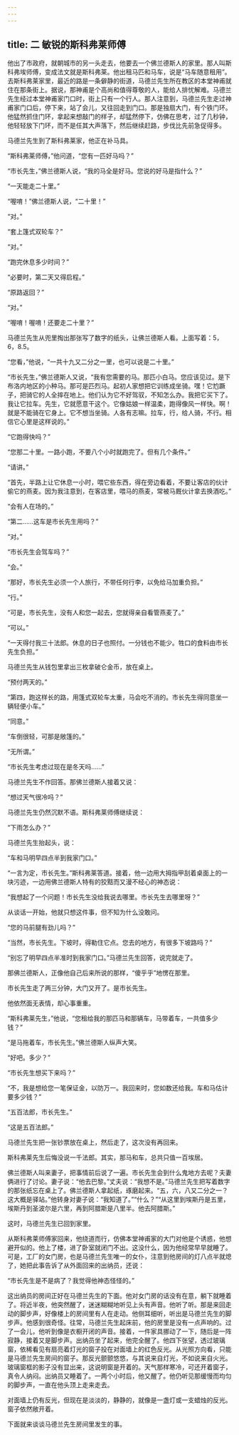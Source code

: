 ```yaml
---
---
---
```

title: 二 敏锐的斯科弗莱师傅
---




他出了市政府，就朝城市的另一头走去，他要去一个佛兰德斯人的家里。那人叫斯科弗埃师傅，变成法文就是斯科弗莱。他出租马匹和马车，说是“马车随意租用”。去斯科弗莱家里，最近的路是一条僻静的街道，马德兰先生所在教区的本堂神甫就住在那条街上。据说，那神甫是个高尚和值得尊敬的人，能给人排忧解难。马德兰先生经过本堂神甫家门口时，街上只有一个行人。那人注意到，马德兰先生走过神甫家门口后，停下来，站了会儿，又往回走到门口。那是独扇大门，有个铁门环。他猛然抓住门环，拿起来想敲门的样子，却猛然停下，仿佛在思考，过了几秒钟，他轻轻放下门环，而不是任其大声落下，然后继续赶路，步伐比先前急促得多。

马德兰先生到了斯科弗莱家，他正在补马具。

“斯科弗莱师傅，”他问道，“您有一匹好马吗？”

“市长先生，”佛兰德斯人说，“我的马全是好马。您说的好马是指什么？”

“一天能走二十里。”

“喔唷！”佛兰德斯人说，“二十里！”

“对。”

“套上篷式双轮车？”

“对。”

“跑完休息多少时间？”

“必要时，第二天又得启程。”

“原路返回？”

“对。”

“喔唷！喔唷！还要走二十里？”

马德兰先生从兜里掏出那张写了数字的纸头，让佛兰德斯人看。上面写着：5，6，8.5。

“您看，”他说，“一共十九又二分之一里，也可以说是二十里。”

“市长先生，”佛兰德斯人又说，“我有您需要的马。那匹小白马。您应该见过。是下布洛内地区的小种马。那可是匹烈马。起初人家想把它训练成坐骑。嘿！它尥蹶子，把骑它的人全摔在地上。他们认为它不好驾驭，不知怎么办。我把它买下了。我让它拉车。先生，它就愿意干这个。它像姑娘一样温柔，跑得像风一样快。啊！就是不能骑在它身上。它不想当坐骑。人各有志嘛。拉车，行，给人骑，不行。相信它心里是这样说的。”

“它跑得快吗？”

“您那二十里。一路小跑，不要八个小时就跑完了。但有几个条件。”

“请讲。”

“首先，半路上让它休息一小时，喂它些东西，得在旁边看着，不要让客店的伙计偷它的燕麦。因为我注意到，在客店里，喂马的燕麦，常被马厩伙计拿去换酒吃。”

“会有人在场的。”

“第二……这车是市长先生用吗？”

“对。”

“市长先生会驾车吗？”

“会。”

“那好，市长先生必须一个人旅行，不带任何行李，以免给马加重负担。”

“行。”

“可是，市长先生，没有人和您一起去，您就得亲自看管燕麦了。”

“可以。”

“一天得付我三十法郎。休息的日子也照付。一分钱也不能少。牲口的食料由市长先生负担。”

马德兰先生从钱包里拿出三枚拿破仑金币，放在桌上。

“预付两天的。”

“第四，跑这样长的路，用篷式双轮车太重，马会吃不消的。市长先生得同意坐一辆轻便小车。”

“同意。”

“车倒很轻，可那是敞篷的。”

“无所谓。”

“市长先生考虑过现在是冬天吗……”

马德兰先生不作回答。那佛兰德斯人接着又说：

“想过天气很冷吗？”

马德兰先生仍然沉默不语。斯科弗莱师傅继续说：

“下雨怎么办？”

马德兰先生抬起头，说：

“车和马明早四点半到我家门口。”

“一言为定，市长先生。”斯科弗莱答道。接着，他一边用大拇指甲刮着桌面上的一块污迹，一边用佛兰德斯人特有的狡黠而又漫不经心的神态说：

“我想起了一个问题！市长先生没给我说去哪里。市长先生去哪里呀？”

从谈话一开始，他就只想这件事，但不知为什么没敢问。

“您的马前腿有劲儿吗？”

“当然，市长先生。下坡时，得勒住它点。您去的地方，有很多下坡路吗？”

“别忘了明早四点半准时到我家门口。”马德兰先生回答，说完就走了。

那佛兰德斯人，正像他自己后来所说的那样，“傻乎乎”地愣在那里。

市长先生走了两三分钟，大门又开了。是市长先生。

他依然面无表情，却心事重重。

“斯科弗莱先生，”他说，“您租给我的那匹马和那辆车，马带着车，一共值多少钱？”

“是马拖着车，市长先生。”佛兰德斯人纵声大笑。

“好吧。多少？”

“市长先生想买下来吗？”

“不，我是想给您一笔保证金，以防万一。我回来时，您如数还给我。车和马估计要多少钱？”

“五百法郎，市长先生。”

“这是五百法郎。”

马德兰先生把一张钞票放在桌上，然后走了，这次没有再回来。

斯科弗莱先生后悔没说一千法郎。其实，那马和车，总共只值一百埃居。

佛兰德斯人叫来妻子，把事情前后说了一遍。市长先生会到什么鬼地方去呢？夫妻俩进行了讨论。妻子说：“他去巴黎。”丈夫说：“我想不是。”马德兰先生把写着数字的那张纸忘在桌上了。佛兰德斯人拿起纸，琢磨起来。“五，六，八又二分之一？这大概是驿站。”他转身对妻子说：“我知道了。”“什么？”“从这里到埃斯丹是五里，埃斯丹到圣波尔是六里，再到阿腊斯是八里半。他去阿腊斯。”

这时，马德兰先生已回到家里。

从斯科弗莱师傅家回来，他绕道而行，仿佛本堂神甫家的大门对他是个诱惑，他想避开似的。他上了楼，进了卧室就闭门不出。这没什么，因为他经常早早就睡了。可是，工厂的女门房，也是马德兰先生唯一的女仆，注意到他房间的灯八点半就熄了，她把此事告诉了从外面回来的出纳员，还说：

“市长先生是不是病了？我觉得他神态怪怪的。”

这出纳员的房间正好在马德兰先生的下面。他对女门房的话没有在意，躺下就睡着了。将近半夜，他突然醒了，迷迷糊糊地听见上头有声音。他听了听。那是来回走动的脚步声，好像楼上的房间里有人在走动。他侧耳细听，听出是马德兰先生的脚步声。他感到很奇怪。往常，马德兰先生起床前，他的房里是没有一点声响的。过了一会儿，他听到像是衣橱开闭的声音。接着，一件家具挪动了一下，随后是一阵寂静，接着又是脚步声。出纳员坐了起来，他完全醒了。他四下张望，透过玻璃窗，依稀看见有扇亮着灯光的窗子投在对面墙上的红色反光。从光照方向看，只能是马德兰先生房间的窗子。那反光颤颤悠悠，与其说来自灯光，不如说来自火光。玻璃窗框的影子没有显出来，这说明窗是开着的。天气那样寒冷，可还开着窗子，真令人纳闷。出纳员又睡着了。一两个小时后，他又醒了。他仍听见那缓慢而均匀的脚步声，一直在他头顶上走来走去。

对面墙上仍有反光，但现在是淡淡的，静静的，就像是一盏灯或一支蜡烛的反光。窗子依然敞开着。

下面就来谈谈马德兰先生房间里发生的事。